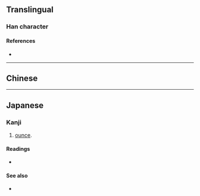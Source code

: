 {{also|啢}}
{{character info}}
==Translingual==

===Han character===
{{Han char|rn=30|rad=口|as=07|sn=10|four=|canj=RMOB|ids=⿰口两}}

====References====
* {{Han ref|kx=0193.051|hdz=10627.040|uh=5521|ud=21793}}

----

==Chinese==
{{zh-see|啢}}

----

==Japanese==

===Kanji===
{{ja-kanji|grade=|rs=口07}}

# {{lb|ja|dated}} [[ounce]].

====Readings====
* {{ja-readings|on=[[りょう]] (ryō)|kun=[[オンス]] (onsu)}}

====See also====
* {{l|ja|𬼄}}